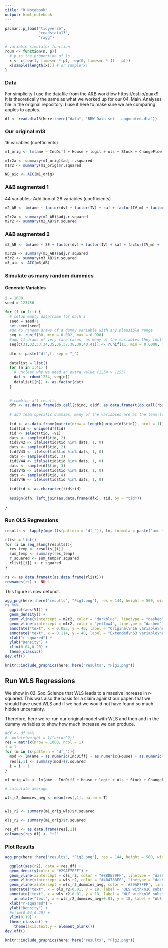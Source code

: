 ```yaml
---
title: "R Notebook"
output: html_notebook
---
```


 

```r

pacman::p_load("tidyverse",
               "readstata13",
               "ragg")

# variable simulator function
rdum <- function(n, p){
  # p is the proportion of 1s
  x <- c(rep(1, times=n * p), rep(0, times=n * (1 - p)))
  x[sample(length(x))] # or sample(x)
}

```

### Data

For simplicity I use the datafile from the A&B workflow https://osf.io/puax9. It is theoretically the same as what we worked up for our 04_Main_Analyses file in the original repository. I use it here to make sure we are comparing apples to apples.

```r
df <- read.dta13(here::here("data", "BRW Data set - augmented.dta"))
```

### Our original m13

16 variables (coefficients)
```r
m1_orig <- lm(ame ~ IncDiff + House + logit + ols + Stock + ChangeFlow + w1996 + w2006*w2016 + orig13 + eeurope + allavailable + twowayfe + cy + total_score, data = df)

m1r2a <- summary(m1_orig)$adj.r.squared
m1r2 <- summary(m1_orig)$r.squared

NB_aic <- AIC(m1_orig)
```

### A&B augmented 1

44 variables: Addition of 28 variables (coefficients)
```r
m2_AB <- lm(ame ~ factor(dv) + factor(IV) + saf + factor(IV_m) + factor(IV_s) + w1985 + w1990 + w1996 + w2006*w2016 + w2016 + orig13 + eeurope + allavailable + twowayfe + cy + as.numeric(total_score), data = df)

m2r2a <- summary(m2_AB)$adj.r.squared
m2r2 <- summary(m2_AB)$r.squared

```

### A&B augmented 2
```r
m3_AB <- lm(ame ~ SE + factor(dv) + factor(IV) + saf + factor(IV_m) + factor(IV_s) + factor(IV_t) + factor(IV_e) + squared_imm + logit + lpm + ols + ologit + mlogit + ml_glm + bayes + mlwin + mplus + dichotomize + categorical + mmodel + anynonlin + w1985 + w1990 + w1996 + w2006*w2016 + w2016 + mlm_re + mlm_fe + hybrid_mlm + orig13 + eeurope + allavailable + twowayfe + cy + as.numeric(total_score), data = df)

m3r2a <- summary(m3_AB)$adj.r.squared
m3r2 <- summary(m3_AB)$r.squared
m3_aic <- AIC(m3_AB)
```

### Simulate as many random dummies

#### Generate Variables
```r

i = 1000
seed = 123456

for (f in 1:i) {
  # setup empty dataframe for each i
  seed = seed+1
  set.seed(seed)
  #do 46 random draws of a dummy variable with any plausible range
  seq <- runif(30, min = 0.002, max = 0.998)
  #add 11 draws of very rare cases, as many of the variables they included identify specific teams or just a few teams or models, make these by team as well
  seq[c(31,32,33,34,35,36,37,38,39,40,41)] <- runif(11, min = 0.0008, max = 0.0012)
  
  dfn <- paste("df",f, sep = "_")
  
  datalist = list()
  for (n in 1:41) {
    # unclear why we need an extra value (1254 v 1253)
    dat <- rdum(1254, seq[n])
    datalist[[n]] <- as.factor(dat)
  }
  
  
  # combine all results
  dfx <- as.data.frame(do.call(cbind, c(df, as.data.frame(t(do.call(rbind, datalist))))))
  
  # add team specific dummies, many of the variables are at the team-level and unique to just a few teams, so this mirrors reality in the simulation
  
  tid <- as.data.frame(matrix(nrow = length(unique(df$tid)), ncol = 1))
  tid$tid <- unique(df$tid)
  tid <- select(tid, -V1)
  dats <- sample(df$tid, 2)
  tid$V42 <- ifelse(tid$tid %in% dats, 1, 0)
  dats <- sample(df$tid, 2)
  tid$V43 <- ifelse(tid$tid %in% dats, 1, 0)
  dats <- sample(df$tid, 3)
  tid$V44 <- ifelse(tid$tid %in% dats, 1, 0)
  dats <- sample(df$tid, 3)
  tid$V45 <- ifelse(tid$tid %in% dats, 1, 0)
  dats <- sample(df$tid, 4)
  tid$V46 <- ifelse(tid$tid %in% dats, 1, 0)
  
  tid$tid <- as.character(tid$tid)
  
  assign(dfn, left_join(as.data.frame(dfx), tid, by = "tid"))
  
}

```

### Run OLS Regressions

```r

results <- lapply(mget(ls(pattern = "df_")), lm, formula = paste("ame ~", "IncDiff + House + logit + ols + Stock + ChangeFlow + w1996 + w2006*w2016 + orig13 + eeurope + allavailable + twowayfe + cy + as.numeric(total_score)", " + ", paste(paste0('V', 1:46), collapse="+")))

rlist = list()
for (i in seq_along(results)){
  res_temp <- results[[i]]
  sum_temp <- summary(res_temp)
  r_squared <- sum_temp$r.squared
  rlist[[i]] <- r_squared
}

rs <- as.data.frame(t(as.data.frame(rlist)))
rownames(rs) <- NULL

```

This figure is now defunct.

```r
agg_png(here::here("results", "Fig1.png"), res = 144, height = 500, width = 1000)
rs %>%
  ggplot(aes(V1)) +
  geom_density() +
  geom_vline(xintercept = m2r2, color = "darkblue", linetype = "dashed") +
  geom_vline(xintercept = m1r2, color = "yellow4", linetype = "dashed") +
  annotate("text", x = 0.055, y = 40, label = "Original\n16 variable\nregression", color = "yellow4", size = 3, hjust = 1) +
  annotate("text", x = 0.114, y = 40, label = "Extended\n63 variable\nregression", color = "darkblue", size = 3, hjust = 0) +
  xlab("r-squared") +
  ylab("Density") +
  xlim(0.04,0.20) +
  theme_classic()
dev.off()

knitr::include_graphics(here::here("results", "Fig1.png"))
```

## Run WLS Regressions

We show in 02_Soc_Science that WLS leads to a massive increase in r-squared. This was also the basis for a claim against our paper: that we should have used WLS and if we had we would not have found so much hidden uncertainty.

Therefore, here we re-run our original model with WLS and then add in the dummy variables to show how much increase we can produce.

```r

#df <- df %>%
#  mutate(weight = 1/(error^2))
res = matrix(nrow = 1000, ncol = 1)
i = 1
for (m in ls(pattern = "df_")){
  mod <- lm(ame ~ as.numeric(IncDiff) + as.numeric(House) + as.numeric(logit) + as.numeric(ols) + as.numeric(Stock) + as.numeric(ChangeFlow) + as.numeric(w1996) + as.numeric(w2006)*as.numeric(w2016) + as.numeric(orig13) + as.numeric(eeurope) +  as.numeric(allavailable) + as.numeric(twowayfe) + as.numeric(cy) + as.numeric(total_score) + as.numeric(V1) + as.numeric(V2) + as.numeric(V3) + as.numeric(V4) + as.numeric(V5) + as.numeric(V6) + as.numeric(V7) + as.numeric(V8) + as.numeric(V9) + as.numeric(V10) + as.numeric(V11) + as.numeric(V12) + as.numeric(V13) + as.numeric(V14) + as.numeric(V15) + as.numeric(V16) + as.numeric(V17) + as.numeric(V18) + as.numeric(V19) + as.numeric(V20) + as.numeric(V21) + as.numeric(V22) + as.numeric(V23) + as.numeric(V24) + as.numeric(V25) + as.numeric(V26) + as.numeric(V27) + as.numeric(V28) + as.numeric(V29) + as.numeric(V30) + as.numeric(V31) + as.numeric(V32) + as.numeric(V33) + as.numeric(V34) + as.numeric(V35) + as.numeric(V36) + as.numeric(V37) + as.numeric(V38) + as.numeric(V39) + as.numeric(V40) + as.numeric(V41) + as.numeric(V42) + as.numeric(V43) + as.numeric(V44) + as.numeric(V45) + as.numeric(V46), data = get(m), weights = 1/(as.numeric(error)^2))
  res[i,1] <- summary(mod)$r.squared
  i = i + 1
}

m1_orig_wls <- lm(ame ~ IncDiff + House + logit + ols + Stock + ChangeFlow + w1996 + w2006*w2016 + orig13 + eeurope + allavailable + twowayfe + cy + total_score, data = df, weights = 1/(as.numeric(error)^2))

# calculate average

wls_r2_dummies_avg <- mean(res[,1], na.rm = T)


wls_r2 <- summary(m1_orig_wls)$r.squared

ols_r2 <- summary(m1_orig)$r.squared

res_df <- as.data.frame(res[,1])
colnames(res_df) <- "r2"

```

### Plot Results

```r
agg_png(here::here("results", "Fig2.png"), res = 144, height = 500, width = 1000)

  ggplot(aes(r2), data = res_df) +
  geom_density(color = "#29AF7FFF") +
  geom_vline(xintercept = ols_r2, color = "#B8DE29FF", linetype = "dashed") +
  geom_vline(xintercept = wls_r2, color = "#404788FF", linetype = "dashed") +
  geom_vline(xintercept = wls_r2_dummies_avg, color = '#29AF7FFF', linetype = "dashed") +
  annotate("text", x = ols_r2+0.01, y = 18, label = "OLS with\n16 substantive\nvariables", color = "#B8DE29FF", size = 3, hjust = 0, vjust = 1) +
  annotate("text", x = wls_r2-0.01, y = 18, label = "WLS with\n16 substantive\nvariables", color = "#404788FF", size = 3, hjust = 1, vjust = 1) +
    annotate("text", x = wls_r2_dummies_avg+0.01, y = 18, label = "WLS with\n16 substantive\n& 46 randomly\ngenerated variables\n(avg of 1,000 models)", color = "#29AF7FFF", size = 3, hjust = 0, vjust = 1) +
  xlab("r-squared") +
  ylab("Density") +
  #xlim(0.04,0.20) +
  ylim(0,19) +
  theme_classic() +
    theme(axis.text.y = element_blank())
dev.off()

knitr::include_graphics(here::here("results", "Fig2.png"))
```

